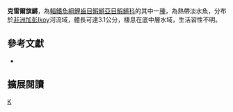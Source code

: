 {{Speciesbox 
| taxon = Aphyosemion grelli
| status = NE
| status_system = IUCN3.1
| authority =  [[Valdesalici|Valdesalici]] & [[Eberl|Eberl]], 2013
| synonyms = 
}}
'''克雷爾旗鱂'''，為[[輻鰭魚綱|輻鰭魚綱]][[鯉齒目|鯉齒目]][[鰕鱂亞目|鰕鱂亞目]][[鰕鱂科|鰕鱂科]]的其中一[[種|種]]，為熱帶淡水魚，分布於[[非洲|非洲]][[加彭|加彭]]Ikoy河流域，體長可達3.1公分，棲息在底中層水域，生活習性不明。

== 參考文獻 ==
*{{FishBase_species|genus=Aphyosemion|species=grelli |year=2014|month=7}}

== 擴展閱讀 ==
{{refbegin}}
{{wikispecies-inline|Aphyosemion grelli |克雷爾旗鱂}}
{{refend}}
{{Taxonbar|from=Q18055316}}

[[Category:旗鱂屬|K]]


{{魚類小作品}}